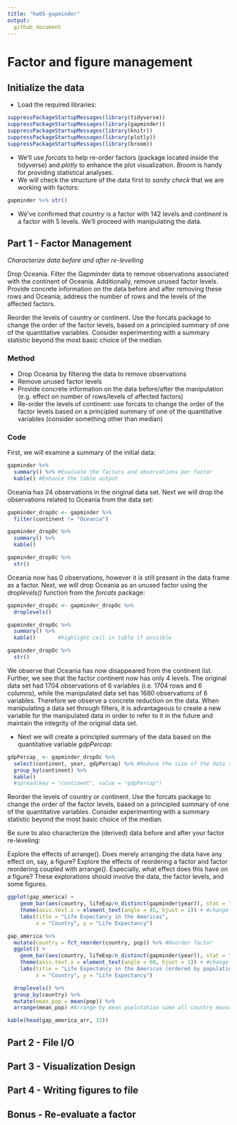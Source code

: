 ```yaml
---
title: "hw05-gapminder"
output:
  github_document
---
```


# Factor and figure management

## Initialize the data

* Load the required libraries:

```r
suppressPackageStartupMessages(library(tidyverse))
suppressPackageStartupMessages(library(gapminder))
suppressPackageStartupMessages(library(knitr))
suppressPackageStartupMessages(library(plotly))
suppressPackageStartupMessages(library(broom))
```

* We'll use *forcats* to help re-order factors (package located inside the tidyverse) and *plotly* to enhance the plot visualization. *Broom* is handy for providing statistical analyses.
* We will check the structure of the data first to *sanity check* that we are working with factors:

```r
gapminder %>% str()
```

* We've confirmed that *country* is a factor with 142 levels and *continent* is a factor with 5 levels. We'll proceed with manipulating the data.

## Part 1 - Factor Management
*Characterize data before and after re-levelling*

Drop Oceania. Filter the Gapminder data to remove observations associated with the continent of Oceania. Additionally, remove unused factor levels. Provide concrete information on the data before and after removing these rows and Oceania; address the number of rows and the levels of the affected factors.

Reorder the levels of country or continent. Use the forcats package to change the order of the factor levels, based on a principled summary of one of the quantitative variables. Consider experimenting with a summary statistic beyond the most basic choice of the median.

### Method
* Drop Oceania by filtering the data to remove observations
* Remove unused factor levels
* Provide concrete information on the data before/after the manipulation (e.g. effect on number of rows/levels of affected factors)
* Re-order the levels of continent: use forcats to change the order of the factor levels based on a principled summary of one of the quantitative variables (consider something other than median)

### Code
First, we will examine a summary of the initial data:

```r
gapminder %>% 
  summary() %>% #Evaluate the factors and observations per factor
  kable() #Enhance the table output
```

Oceania has 24 observations in the original data set. Next we will drop the observations related to Oceania from the data set:

```r
gapminder_dropOc <- gapminder %>%
  filter(continent != "Oceania") 

gapminder_dropOc %>% 
  summary() %>%  
  kable() 

gapminder_dropOc %>% 
  str()
```

Oceania now has 0 observations, however it is still present in the data frame as a factor. Next, we will drop Oceania as an unused factor using the *droplevels()* function from the *forcats* package:

```r
gapminder_dropOc <- gapminder_dropOc %>%
  droplevels()

gapminder_dropOc %>% 
  summary() %>% 
  kable()       #highlight cell in table if possible

gapminder_dropOc %>% 
  str()
```

We observe that Oceania has now disappeared from the continent list. Further, we see that the factor continent now has only 4 levels. The original data set had 1704 observations of 6 variables (i.e. 1704 rows and 6 columns), while the manipulated data set has 1680 observations of 6 variables. Therefore we observe a concrete reduction on the data. When manipulating a data set through filters, it is advantageous to create a new variable for the manipulated data in order to refer to it in the future and maintain the integrity of the original data set.

* Next we will create a principled summary of the data based on the quantitative variable *gdpPercap*:
```r
gdpPercap_ <- gapminder_dropOc %>% 
  select(continent, year, gdpPercap) %>% #Reduce the size of the data set
  group_by(continent) %>% 
  kable()
  #spread(key = "continent", value = "gdpPercap")


```


Reorder the levels of country or continent. Use the forcats package to change the order of the factor levels, based on a principled summary of one of the quantitative variables. Consider experimenting with a summary statistic beyond the most basic choice of the median.

Be sure to also characterize the (derived) data before and after your factor re-leveling:

Explore the effects of arrange(). Does merely arranging the data have any effect on, say, a figure?
Explore the effects of reordering a factor and factor reordering coupled with arrange(). Especially, what effect does this have on a figure?
These explorations should involve the data, the factor levels, and some figures.

```r
ggplot(gap_america) +
    geom_bar(aes(country, lifeExp/n_distinct(gapminder$year)), stat = "identity", fill = "steel blue") + #tell geom_bar to use the y aesthetic instead of the bar. Divide by 12 to get correct lifeExp values
    theme(axis.text.x = element_text(angle = 45, hjust = 1)) + #change x label angles to be more readable
    labs(title = "Life Expectancy in the Americas",
         x = "Country", y = "Life Expectancy")

gap_america %>%
  mutate(country = fct_reorder(country, pop)) %>% #Reorder factor
  ggplot() +
    geom_bar(aes(country, lifeExp/n_distinct(gapminder$year)), stat = "identity", fill = "steel blue") + #tell geom_bar to use the y aesthetic instead of the bar. Divide by 12 to get correct lifeExp values
    theme(axis.text.x = element_text(angle = 60, hjust = 1)) + #change x label angles to be more readable
    labs(title = "Life Expectancy in the Americas (ordered by population)",
         x = "Country", y = "Life Expectancy")

  droplevels() %>%
  group_by(country) %>%
  mutate(mean_pop = mean(pop)) %>%
  arrange(mean_pop) #Arrange by mean poplutation some all country measurements stay

kable(head(gap_america_arr, 15))
```

## Part 2 - File I/O
## Part 3 - Visualization Design
## Part 4 - Writing figures to file
## Bonus - Re-evaluate a factor
